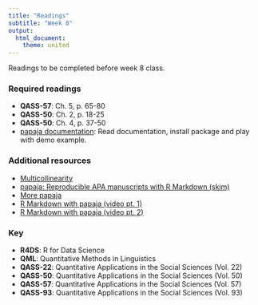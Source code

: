 ```yaml
---
title: "Readings"
subtitle: "Week 8"
output: 
  html_document: 
    theme: united
---
```


Readings to be completed before week 8 class. 

### Required readings

- **QASS-57**: Ch. 5, p. 65-80
- **QASS-50**: Ch. 2, p. 18-25
- **QASS-50**: Ch. 4, p. 37-50
- [papaja documentation](https://github.com/crsh/papaja): Read documentation, 
install package and play with demo example.

### Additional resources

- [Multicollinearity](https://gallery.shinyapps.io/collinearity/)
- [papaja: Reproducible APA manuscripts with R Markdown (skim)](https://crsh.github.io/papaja_man/)
- [More papaja](https://rpubs.com/YaRrr/papaja_guide)
- [R Markdown with papaja (video pt. 1)](https://www.youtube.com/watch?v=I_HW5Rraqg8)
- [R Markdown with papaja (video pt. 2)](https://www.youtube.com/watch?v=dmB6sHDbs7Q)


### Key 

- **R4DS**: R for Data Science
- **QML**: Quantitative Methods in Linguistics
- **QASS-22**: Quantitative Applications in the Social Sciences (Vol. 22)
- **QASS-50**: Quantitative Applications in the Social Sciences (Vol. 50)
- **QASS-57**: Quantitative Applications in the Social Sciences (Vol. 57)
- **QASS-93**: Quantitative Applications in the Social Sciences (Vol. 93)


